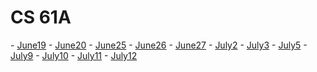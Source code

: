=CS 61A=

- [[June19]]
- [[June20]]
- [[June25]]
- [[June26]]
- [[June27]]
- [[July2]]
- [[July3]]
- [[July5]]
- [[July9]]
- [[July10]]
- [[July11]]
- [[July12]]

